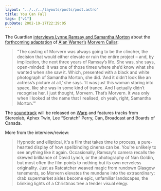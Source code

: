 ```yaml
---
layout: "../../../layouts/posts/post.astro"
title: You Can Fall
tags: ["v1"]
pubDate: 2002-10-17T22:29:05
---
```


The Guardian [interviews Lynne Ramsay and Samantha Morton][1] about the [forthcoming adaptation][2] of [Alan Warner&#8217;s][3] [Morvern Callar][4]:

> &#8220;The casting of Morvern was always going to be the clincher, the decision that would either elevate or ruin the entire project &#8211; and, by implication, the next three years of Ramsay&#8217;s life. She was, she says, open-minded: it was one of those times where she&#8217;d know what she wanted when she saw it. Which, presented with a black and white photograph of Samantha Morton, she did. &#8216;And it didn&#8217;t look like an actress&#8217;s picture at all,&#8217; she says. &#8216;It was just this woman staring into space, like she was in some kind of trance. And I actually didn&#8217;t recognise her. I just thought, Morvern. That&#8217;s Morvern. It was only when I looked at the name that I realised, oh yeah, right, Samantha Morton.'&#8221;

The [soundtrack][5] will be released on [Warp][6] and features tracks from Stereolab, Aphex Twin, Lee &#8220;Scratch&#8221; Perry, Can, Broadcast and Boards of Canada.

More from the interview/review:

> Hypnotic and elliptical, it's a film that takes time to process, a pure-hearted display of how spellbinding cinema can be. You're unlikely to see anything like it again. Occasionally, Ramsay's camera recalls the skewed brilliance of David Lynch, or the photography of Nan Goldin, but most often the film points to nothing but its own nerveless originality. Just as Ratcatcher weaved magic from rundown Glasgow tenements, so Morvern elevates the mundane into the extraordinary: drab supermarket aisles become epic, unfamiliar landscapes, the blinking lights of a Christmas tree a tender visual elegy.

[1]: http://www.guardian.co.uk/weekend/story/0,3605,803602,00.html "The Guardian: About a girl"
[2]: http://uk.imdb.com/Title?0300214 "IMDb: Morvern Callar"
[3]: http://www.randomhouse.com/boldtype/0497/warner/interview.html "Bold Type: Interview with Alan Warner"
[4]: http://www.amazon.co.uk/exec/obidos/ASIN/0099586118/ohsky "Amazon.co.uk: Alan Warner's Morvern Callar"
[5]: http://www.amazon.co.uk/exec/obidos/ASIN/B00006RHS4/ohsky "Amazon.co.uk: Morvern Callar soundtrack"
[6]: http://www.warprecords.com/news/index.php?ti_id=453 "Warp News: RELEASING SOUNDTRACK TO MORVERN CALLAR, DIRECTED BY LYNNE RAMSAY"
